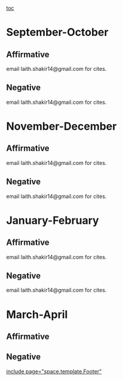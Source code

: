[[toc]]
=September-October= 
==Affirmative== 
email laith.shakir14@gmail.com for cites.
==Negative== 
email laith.shakir14@gmail.com for cites.
=November-December= 
==Affirmative== 
email laith.shakir14@gmail.com for cites.
==Negative== 
email laith.shakir14@gmail.com for cites.

=January-February= 
==Affirmative== 
email laith.shakir14@gmail.com for cites.
==Negative== 
email laith.shakir14@gmail.com for cites.

=March-April= 
==Affirmative== 
==Negative== 

[[include page="space.template.Footer"]]